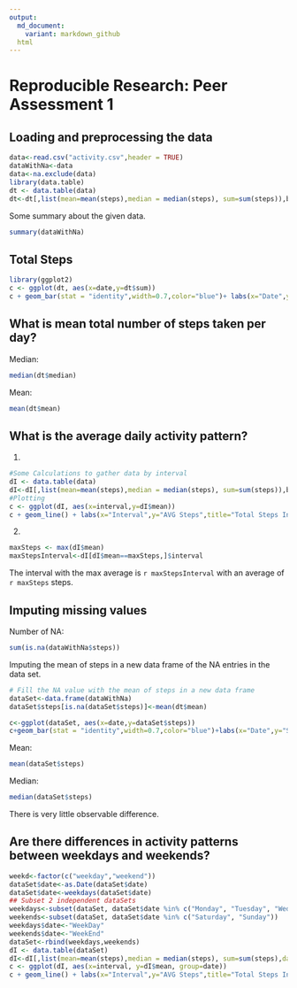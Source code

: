 ```yaml
---
output:
  md_document:
    variant: markdown_github
  html
---
```

# Reproducible Research: Peer Assessment 1  


## Loading and preprocessing the data
```r
data<-read.csv("activity.csv",header = TRUE)
dataWithNa<-data
data<-na.exclude(data)
library(data.table)
dt <- data.table(data)
dt<-dt[,list(mean=mean(steps),median = median(steps), sum=sum(steps)),by=date]
```

Some summary about the given data.
```r
summary(dataWithNa)
```


## Total Steps
```r
library(ggplot2)
c <- ggplot(dt, aes(x=date,y=dt$sum))
c + geom_bar(stat = "identity",width=0.7,color="blue")+ labs(x="Date",y="Steps",title="Total Steps per Day")+ theme_bw(base_size=10)+ theme(axis.text.x=element_blank()) 
```

## What is mean total number of steps taken per day?
Median:  
```r
median(dt$median)
```

Mean:  
```r
mean(dt$mean)
```

## What is the average daily activity pattern?
1.  
```r
#Some Calculations to gather data by interval
dI <- data.table(data)
dI<-dI[,list(mean=mean(steps),median = median(steps), sum=sum(steps)),by=interval]
#Plotting
c <- ggplot(dI, aes(x=interval,y=dI$mean))
c + geom_line() + labs(x="Interval",y="AVG Steps",title="Total Steps Intervals") + theme_bw(base_size=10)
```
  
2.  
```r
maxSteps <- max(dI$mean)
maxStepsInterval<-dI[dI$mean==maxSteps,]$interval
```
The interval with the max average is `r maxStepsInterval` with an average of `r maxSteps` steps.

## Imputing missing values
Number of NA:  
```r
sum(is.na(dataWithNa$steps))

```


Imputing the mean of steps in a new data frame of the NA entries in the data set.
```r
# Fill the NA value with the mean of steps in a new data frame
dataSet<-data.frame(dataWithNa)
dataSet$steps[is.na(dataSet$steps)]<-mean(dt$mean)
```

```r
c<-ggplot(dataSet, aes(x=date,y=dataSet$steps))
c+geom_bar(stat = "identity",width=0.7,color="blue")+labs(x="Date",y="Steps",title="Total Steps per Day")+theme_bw(base_size=10) + theme(axis.text.x=element_blank())
```
  
Mean:  
```r
mean(dataSet$steps)
```
  
Median:
```r
median(dataSet$steps)
```
There is very little observable difference.

## Are there differences in activity patterns between weekdays and weekends?
```r
weekd<-factor(c("weekday","weekend"))
dataSet$date<-as.Date(dataSet$date)
dataSet$date<-weekdays(dataSet$date)
## Subset 2 independent dataSets
weekdays<-subset(dataSet, dataSet$date %in% c("Monday", "Tuesday", "Wednesday", "Thursday", "Friday"))
weekends<-subset(dataSet, dataSet$date %in% c("Saturday", "Sunday"))
weekdays$date<-"WeekDay"
weekends$date<-"WeekEnd"
dataSet<-rbind(weekdays,weekends)
dI <- data.table(dataSet)
dI<-dI[,list(mean=mean(steps),median = median(steps), sum=sum(steps),date=date),by=list(interval,date)]
c <- ggplot(dI, aes(x=interval, y=dI$mean, group=date))
c + geom_line() + labs(x="Interval",y="AVG Steps",title="Total Steps Intervals") + theme_bw(base_size=10) + facet_grid(date ~ .)
```


